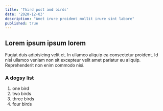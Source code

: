 ```yaml
---
title: 'Third post and birds'
date: '2020-12-03'
description: "Amet irure proident mollit irure sint labore"
published: true
---
```


## Lorem ipsum ipsum lorem

Fugiat duis adipisicing velit et. In ullamco aliquip ea consectetur proident. Id nisi ullamco veniam non sit excepteur velit amet pariatur eu aliquip. Reprehenderit non enim commodo nisi.

### A dogsy list
1.  one bird
2.  two birds
3.  three birds
4.  four birds
